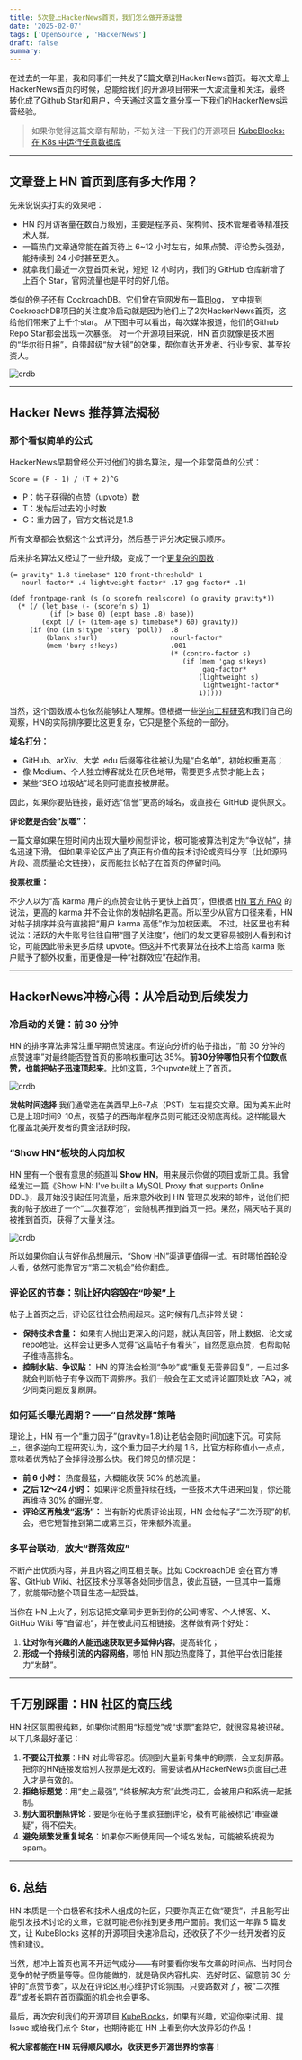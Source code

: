 ```yaml
---
title: 5次登上HackerNews首页，我们怎么做开源运营
date: '2025-02-07'
tags: ['OpenSource', 'HackerNews']
draft: false
summary:
---
```


在过去的一年里，我和同事们一共发了5篇文章到HackerNews首页。每次文章上HackerNews首页的时候，总能给我们的开源项目带来一大波流量和关注，最终转化成了Github Star和用户，今天通过这篇文章分享一下我们的HackerNews运营经验。

> 如果你觉得这篇文章有帮助，不妨关注一下我们的开源项目
> [KubeBlocks: 在 K8s 中运行任意数据库](https://github.com/apecloud/kubeblocks)

---

## 文章登上 HN 首页到底有多大作用？

先来说说实打实的效果吧：
- HN 的月访客量在数百万级别，主要是程序员、架构师、技术管理者等精准技术人群。
- 一篇热门文章通常能在首页待上 6~12 小时左右，如果点赞、评论势头强劲，能持续到 24 小时甚至更久。
- 就拿我们最近一次登首页来说，短短 12 小时内，我们的 GitHub 仓库新增了上百个 Star，官网流量也是平时的好几倍。

类似的例子还有 CockroachDB。它们曾在官网发布一篇[Blog](https://www.cockroachlabs.com/blog/what-can-we-learn-from-our-github-stars/)，
文中提到CockroachDB项目的关注度冷启动就是因为他们上了2次HackerNews首页，这给他们带来了上千个star。
从下图中可以看出，每次媒体报道，他们的Github Repo Star都会出现一次暴涨。
对一个开源项目来说，HN 首页就像是技术圈的“华尔街日报”，自带超级“放大镜”的效果，帮你直达开发者、行业专家、甚至投资人。

![crdb](/assets/hackernews/crdb.png)

---

## Hacker News 推荐算法揭秘

### 那个看似简单的公式

HackerNews早期曾经公开过他们的排名算法，是一个非常简单的公式：
```
Score = (P - 1) / (T + 2)^G
```
- P：帖子获得的点赞（upvote）数
- T：发帖后过去的小时数
- G：重力因子，官方文档说是1.8

所有文章都会依据这个公式评分，然后基于评分决定展示顺序。

后来排名算法又经过了一些升级，变成了一个[更复杂的函数](https://news.ycombinator.com/item?id=1781417)：
```Lisp
(= gravity* 1.8 timebase* 120 front-threshold* 1
   nourl-factor* .4 lightweight-factor* .17 gag-factor* .1)

(def frontpage-rank (s (o scorefn realscore) (o gravity gravity*))
  (* (/ (let base (- (scorefn s) 1)
          (if (> base 0) (expt base .8) base))
        (expt (/ (+ (item-age s) timebase*) 60) gravity))
     (if (no (in s!type 'story 'poll))  .8
         (blank s!url)                  nourl-factor*
         (mem 'bury s!keys)             .001
                                        (* (contro-factor s)
                                           (if (mem 'gag s!keys)
                                                gag-factor*
                                               (lightweight s)
                                                lightweight-factor*
                                               1)))))
```

当然，这个函数版本也依然能够让人理解。但根据一些[逆向工程研究](https://sangaline.com/post/reverse-engineering-the-hacker-news-ranking-algorithm/)和我们自己的观察，HN的实际排序要比这更复杂，它只是整个系统的一部分。

**域名打分：**
- GitHub、arXiv、大学 .edu 后缀等往往被认为是“白名单”，初始权重更高；
- 像 Medium、个人独立博客就处在灰色地带，需要更多点赞才能上去；
- 某些“SEO 垃圾站”域名则可能直接被屏蔽。

因此，如果你要贴链接，最好选“信誉”更高的域名，或直接在 GitHub 提供原文。

**评论数是否会“反噬”：**

一篇文章如果在短时间内出现大量吵闹型评论，极可能被算法判定为“争议帖”，排名迅速下滑。
但如果评论区产出了真正有价值的技术讨论或资料分享（比如源码片段、高质量论文链接），反而能拉长帖子在首页的停留时间。


**投票权重：**

不少人以为“高 karma 用户的点赞会让帖子更快上首页”，但根据 [HN 官方 FAQ](https://news.ycombinator.com/newsfaq.html) 的说法，更高的 karma 并不会让你的发帖排名更高。所以至少从官方口径来看，HN 对帖子排序并没有直接把“用户 karma 高低”作为加权因素。
不过，社区里也有种说法：活跃的大牛账号往往自带“圈子关注度”，他们的发文更容易被别人看到和讨论，可能因此带来更多后续 upvote。但这并不代表算法在技术上给高 karma 账户赋予了额外权重，而更像是一种“社群效应”在起作用。

---

## HackerNews冲榜心得：从冷启动到后续发力

### 冷启动的关键：前 30 分钟

HN 的排序算法非常注重早期点赞速度。有逆向分析的帖子指出，“前 30 分钟的点赞速率”对最终能否登首页的影响权重可达 35%。**前30分钟哪怕只有个位数点赞，也能把帖子迅速顶起来**。比如这篇，3个upvote就上了首页。

![crdb](/assets/hackernews/github-actions.png)

**发帖时间选择**
我们通常选在美西早上6-7点（PST）左右提交文章。因为美东此时已是上班时间9-10点，夜猫子的西海岸程序员则可能还没彻底离线。这样能最大化覆盖北美开发者的黄金活跃时段。

### “Show HN”板块的人肉加权

HN 里有一个很有意思的频道叫 **Show HN**，用来展示你做的项目或新工具。我曾经发过一篇《Show HN: I've built a MySQL Proxy that supports Online DDL》，最开始没引起任何流量，后来意外收到 HN 管理员发来的邮件，说他们把我的帖子放进了一个“二次推荐池”，会随机再推到首页一把。果然，隔天帖子真的被推到首页，获得了大量关注。

![crdb](/assets/hackernews/hn-email.png)

所以如果你自认有好作品想展示，“Show HN”渠道更值得一试。有时哪怕首轮没人看，依然可能靠官方“第二次机会”给你翻盘。

### 评论区的节奏：别让好内容毁在“吵架”上

帖子上首页之后，评论区往往会热闹起来。这时候有几点非常关键：

- **保持技术含量：** 如果有人抛出更深入的问题，就认真回答，附上数据、论文或repo地址。这样会让更多人觉得“这篇帖子有看头”，自然愿意点赞，也帮助帖子维持高排名。
- **控制水贴、争议贴：** HN 的算法会检测“争吵”或“重复无营养回复”，一旦过多就会判断帖子有争议而下调排序。我们一般会在正文或评论置顶处放 FAQ，减少同类问题反复刷屏。

### 如何延长曝光周期？——“自然发酵”策略

理论上，HN 有一个“重力因子”(gravity=1.8)让老帖会随时间加速下沉。可实际上，很多逆向工程研究认为，这个重力因子大约是 1.6，比官方标称值小一点点，意味着优秀帖子会掉得没那么快。我们常见的情况是：

- **前 6 小时：** 热度最猛，大概能收获 50% 的总流量。
- **之后 12～24 小时：** 如果评论质量持续在线，一些技术大牛进来回复，你还能再维持 30% 的曝光度。
- **评论区再触发“返场”：** 当有新的优质评论出现，HN 会给帖子“二次浮现”的机会，把它短暂推到第二或第三页，带来额外流量。

### 多平台联动，放大“群落效应”

不断产出优质内容，并且内容之间互相关联。比如 CockroachDB 会在官方博客、GitHub Wiki、社区技术分享等各处同步信息，彼此互链，一旦其中一篇爆了，就能带动整个项目生态一起受益。

当你在 HN 上火了，别忘记把文章同步更新到你的公司博客、个人博客、X、GitHub Wiki 等“自留地”，并在彼此间互相链接。这样做有两个好处：
1. **让对你有兴趣的人能迅速获取更多延伸内容**，提高转化；
2. **形成一个持续引流的内容网络**，哪怕 HN 那边热度降了，其他平台依旧能接力“发酵”。


---

## 千万别踩雷：HN 社区的高压线

HN 社区氛围很纯粹，如果你试图用“标题党”或“求票”套路它，就很容易被识破。以下几条最好谨记：

1. **不要公开拉票**：HN 对此零容忍。侦测到大量新号集中的刷票，会立刻屏蔽。把你的HN链接发给别人投票是无效的。需要读者从HackerNews页面自己进入才是有效的。
2. **拒绝标题党**：用“史上最强”, “终极解决方案”此类词汇，会被用户和系统一起抵制。
3. **别大面积删除评论**：要是你在帖子里疯狂删评论，极有可能被标记“审查嫌疑”，得不偿失。
4. **避免频繁发重复域名**：如果你不断使用同一个域名发帖，可能被系统视为 spam。

---

## 6. 总结

HN 本质是一个由极客和技术人组成的社区，只要你真正在做“硬货”，并且能写出能引发技术讨论的文章，它就可能把你推到更多用户面前。我们这一年靠 5 篇发文，让 KubeBlocks 这样的开源项目快速冷启动，还收获了不少一线开发者的反馈和建议。

当然，想冲上首页也离不开运气成分——有时要看你发布文章的时间点、当时同台竞争的帖子质量等等。但你能做的，就是确保内容扎实、选好时区、留意前 30 分钟的“点赞节奏”，以及在评论区用心维护讨论氛围。只要路数对了，被“二次推荐”或者长期在首页露面的机会也会更多。

最后，再次安利我们的开源项目 [KubeBlocks](https://github.com/apecloud/kubeblocks)，如果有兴趣，欢迎你来试用、提 Issue 或给我们点个 Star，也期待能在 HN 上看到你大放异彩的作品！

**祝大家都能在 HN 玩得顺风顺水，收获更多开源世界的惊喜！**
